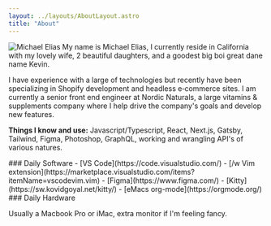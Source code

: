 ```yaml
---
layout: ../layouts/AboutLayout.astro
title: "About"
---
```



<img
	class="float-right ml-5 mt-1 w-[26%] scale-x-[-1]"
	src="/img/me-avatar-wave.png"
	alt="Michael Elias"
/>
My name is <span class="squiggle">Michael Elias</span>, I currently reside in
California with my lovely wife, 2 beautiful daughters, and a goodest big boi
great dane name Kevin.

I have experience with a large <Tooltip client:visible content="['Typescript','React', 'Vue', 'WordPress', 'Next.js', ...]" title="[array]" /> of technologies but recently have been specializing in Shopify development and headless e&#8209;commerce sites. I am currently a senior front end engineer at Nordic Naturals, a large vitamins & supplements company where I help drive the company's goals and develop new features.

<strong>Things I know and use:</strong> Javascript/Typescript, React, Next.js, Gatsby,
Tailwind, Figma, Photoshop, GraphQL, working and wrangling API's of various natures.

<div class="flex flex-row gap-5 md:flex-col">
<div class="basis-1/2">
### Daily Software 
  - [VS Code](https://code.visualstudio.com/)
  - [/w Vim extension](https://marketplace.visualstudio.com/items?itemName=vscodevim.vim)
  - [Figma](https://www.figma.com/)
  - [Kitty](https://sw.kovidgoyal.net/kitty/)
  - [eMacs org-mode](https://orgmode.org/)
</div>
<div class="basis-1/2">
### Daily Hardware

Usually a Macbook Pro or iMac, extra monitor if I'm feeling fancy.

</div>
</div>
